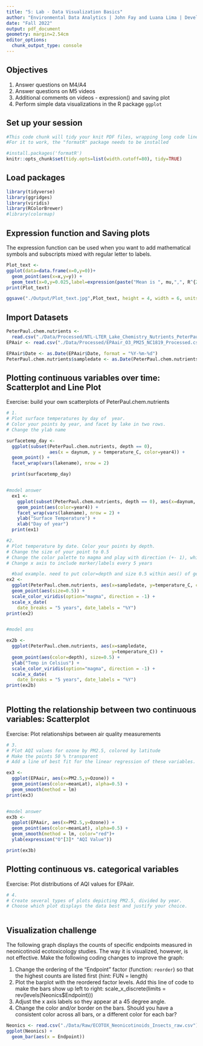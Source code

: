 ```yaml
---
title: "5: Lab - Data Visualization Basics"
author: "Environmental Data Analytics | John Fay and Luana Lima | Developed by Kateri Salk"
date: "Fall 2022"
output: pdf_document
geometry: margin=2.54cm
editor_options: 
  chunk_output_type: console
---
```


## Objectives
1. Answer questions on M4/A4
2. Answer questions on M5 videos
3. Additional comments on videos - expression() and saving plot
4. Perform simple data visualizations in the R package `ggplot`

## Set up your session

```r
#This code chunk will tidy your knit PDF files, wrapping long code lines
#For it to work, the "formatR" package needs to be installed

#install.packages('formatR')
knitr::opts_chunk$set(tidy.opts=list(width.cutoff=80), tidy=TRUE)
```

## Load packages

```r
library(tidyverse)
library(ggridges)
library(viridis)
library(RColorBrewer)
#library(colormap)
```

## Expression function and Saving plots

The expression function can be used when you want to add mathematical symbols and subscripts mixed with regular letter to labels. 

```r

Plot_text <-
ggplot(data=data.frame(x=0,y=0))+
  geom_point(aes(x=x,y=y)) +
  geom_text(x=0,y=0.025,label=expression(paste("Mean is ", mu,",", R^{2},'=0.6'))) #use function expression when you want to write an equation. paste() is to add default elements together
print(Plot_text)

ggsave("./Output/Plot_text.jpg",Plot_text, height = 4, width = 6, units = "in", dpi = 300)

```

## Import Datasets

```r

PeterPaul.chem.nutrients <- 
  read.csv("./Data/Processed/NTL-LTER_Lake_Chemistry_Nutrients_PeterPaul_Processed.csv", stringsAsFactors = TRUE)
EPAair <- read.csv("./Data/Processed/EPAair_O3_PM25_NC1819_Processed.csv", stringsAsFactors = TRUE)

EPAair$Date <- as.Date(EPAair$Date, format = "%Y-%m-%d")
PeterPaul.chem.nutrients$sampledate <- as.Date(PeterPaul.chem.nutrients$sampledate, format = "%Y-%m-%d")

```


## Plotting continuous variables over time: Scatterplot and Line Plot

Exercise: build your own scatterplots of PeterPaul.chem.nutrients

```r

# 1. 
# Plot surface temperatures by day of  year. 
# Color your points by year, and facet by lake in two rows.
# Change the ylab name

surfacetemp_day <-
  ggplot(subset(PeterPaul.chem.nutrients, depth == 0), 
                aes(x = daynum, y = temperature_C, color=year4)) +
  geom_point() +
  facet_wrap(vars(lakename), nrow = 2)

  print(surfacetemp_day)


#model answer
  ex1 <-
    ggplot(subset(PeterPaul.chem.nutrients, depth == 0), aes(x=daynum, y=temperature_C)) +
    geom_point(aes(color=year4)) + 
    facet_wrap(vars(lakename), nrow = 2) +
    ylab("Surface Temperature") +
    xlab("Day of year")
  print(ex1)

#2. 
# Plot temperature by date. Color your points by depth.
# Change the size of your point to 0.5
# Change the color palette to magma and play with direction (+- 1), which one makes more sense?
# Change x axis to include marker/labels every 5 years

  #bad example. need to put color=depth and size 0.5 within aes() of geom_point so that r knows which points you want to change the size 
ex2 <-
  ggplot(PeterPaul.chem.nutrients, aes(x=sampledate, y=temperature_C, color=depth) )+
  geom_point(aes(size=0.5)) +
  scale_color_viridis(option="magma", direction = -1) +
  scale_x_date(
    date_breaks = "5 years", date_labels = "%Y")
print(ex2)


#model ans

ex2b <- 
  ggplot(PeterPaul.chem.nutrients, aes(x=sampledate,
                                       y=temperature_C)) +
  geom_point(aes(color=depth), size=0.5) +
  ylab("Temp in Celsius") +
  scale_color_viridis(option="magma", direction = -1) +
  scale_x_date(
    date_breaks = "5 years", date_labels = "%Y")
print(ex2b)
  

```
## Plotting the relationship between two continuous variables: Scatterplot

Exercise: Plot relationships between air quality measurements

```r

# 3. 
# Plot AQI values for ozone by PM2.5, colored by latitude 
# Make the points 50 % transparent
# Add a line of best fit for the linear regression of these variables.

ex3 <- 
  ggplot(EPAair, aes(x=PM2.5,y=Ozone)) +
  geom_point(aes(color=meanLat), alpha=0.5) +
  geom_smooth(method = lm)
print(ex3)


#model answer
ex3b <- 
  ggplot(EPAair, aes(x=PM2.5,y=Ozone)) +
  geom_point(aes(color=meanLat), alpha=0.5) +
  geom_smooth(method = lm, color="red")+
  ylab(expression("O"[3]* "AQI Value"))

print(ex3b)


```

## Plotting continuous vs. categorical variables

Exercise: Plot distributions of AQI values for EPAair.

```r

# 4. 
# Create several types of plots depicting PM2.5, divided by year. 
# Choose which plot displays the data best and justify your choice. 



```


## Visualization challenge

The following graph displays the counts of specific endpoints measured in neonicotinoid ecotoxicology studies. The way it is visualized, however, is not effective. Make the following coding changes to improve the graph: 

1. Change the ordering of the "Endpoint" factor (function: `reorder`) so that the highest counts are listed first (hint: FUN = length)
2. Plot the barplot with the reordered factor levels. Add this line of code to make the bars show up left to right:   scale_x_discrete(limits = rev(levels(Neonics$Endpoint)))
3. Adjust the x axis labels so they appear at a 45 degree angle. 
4. Change the color and/or border on the bars. Should you have a consistent color across all bars, or a different color for each bar?
```r

Neonics <- read.csv("./Data/Raw/ECOTOX_Neonicotinoids_Insects_raw.csv")
ggplot(Neonics) +
  geom_bar(aes(x = Endpoint))



```
